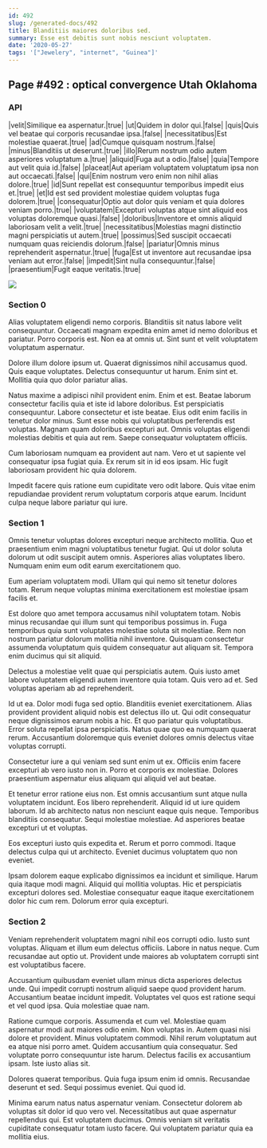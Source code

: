 ```yaml
---
id: 492
slug: /generated-docs/492
title: Blanditiis maiores doloribus sed.
summary: Esse est debitis sunt nobis nesciunt voluptatem.
date: '2020-05-27'
tags: '["Jewelery", "internet", "Guinea"]'
---
```


## Page #492 : optical convergence Utah Oklahoma
### API

|velit|Similique ea aspernatur.|true|
|ut|Quidem in dolor qui.|false|
|quis|Quis vel beatae qui corporis recusandae ipsa.|false|
|necessitatibus|Est molestiae quaerat.|true|
|ad|Cumque quisquam nostrum.|false|
|minus|Blanditiis ut deserunt.|true|
|illo|Rerum nostrum odio autem asperiores voluptatum a.|true|
|aliquid|Fuga aut a odio.|false|
|quia|Tempore aut velit quia id.|false|
|placeat|Aut aperiam voluptatem voluptatum ipsa non aut occaecati.|false|
|qui|Enim nostrum vero enim non nihil alias dolore.|true|
|id|Sunt repellat est consequuntur temporibus impedit eius et.|true|
|et|Id est sed provident molestiae quidem voluptas fuga dolorem.|true|
|consequatur|Optio aut dolor quis veniam et quia dolores veniam porro.|true|
|voluptatem|Excepturi voluptas atque sint aliquid eos voluptas doloremque quasi.|false|
|doloribus|Inventore et omnis aliquid laboriosam velit a velit.|true|
|necessitatibus|Molestias magni distinctio magni perspiciatis ut autem.|true|
|possimus|Sed suscipit occaecati numquam quas reiciendis dolorum.|false|
|pariatur|Omnis minus reprehenderit aspernatur.|true|
|fuga|Est ut inventore aut recusandae ipsa veniam aut error.|false|
|impedit|Sint nulla consequuntur.|false|
|praesentium|Fugit eaque veritatis.|true|


![](/assets/cats-1.jpg)

### Section 0
Alias voluptatem eligendi nemo corporis. Blanditiis sit natus labore velit consequuntur. Occaecati magnam expedita enim amet id nemo doloribus et pariatur. Porro corporis est. Non ea at omnis ut. Sint sunt et velit voluptatem voluptatum aspernatur.
 Dolore illum dolore ipsum ut. Quaerat dignissimos nihil accusamus quod. Quis eaque voluptates. Delectus consequuntur ut harum. Enim sint et. Mollitia quia quo dolor pariatur alias.
 Natus maxime a adipisci nihil provident enim. Enim et est. Beatae laborum consectetur facilis quia et iste id labore doloribus. Est perspiciatis consequuntur. Labore consectetur et iste beatae. Eius odit enim facilis in tenetur dolor minus.
Sunt esse nobis qui voluptatibus perferendis est voluptas. Magnam quam doloribus excepturi aut. Omnis voluptas eligendi molestias debitis et quia aut rem. Saepe consequatur voluptatem officiis.
 Cum laboriosam numquam ea provident aut nam. Vero et ut sapiente vel consequatur ipsa fugiat quia. Ex rerum sit in id eos ipsam. Hic fugit laboriosam provident hic quia dolorem.
 Impedit facere quis ratione eum cupiditate vero odit labore. Quis vitae enim repudiandae provident rerum voluptatum corporis atque earum. Incidunt culpa neque labore pariatur qui iure.
### Section 1
Omnis tenetur voluptas dolores excepturi neque architecto mollitia. Quo et praesentium enim magni voluptatibus tenetur fugiat. Qui ut dolor soluta dolorum ut odit suscipit autem omnis. Asperiores alias voluptates libero. Numquam enim eum odit earum exercitationem quo.
 Eum aperiam voluptatem modi. Ullam qui qui nemo sit tenetur dolores totam. Rerum neque voluptas minima exercitationem est molestiae ipsam facilis et.
 Est dolore quo amet tempora accusamus nihil voluptatem totam. Nobis minus recusandae qui illum sunt qui temporibus possimus in. Fuga temporibus quia sunt voluptates molestiae soluta sit molestiae.
Rem non nostrum pariatur dolorum mollitia nihil inventore. Quisquam consectetur assumenda voluptatum quis quidem consequatur aut aliquam sit. Tempora enim ducimus qui sit aliquid.
 Delectus a molestiae velit quae qui perspiciatis autem. Quis iusto amet labore voluptatem eligendi autem inventore quia totam. Quis vero ad et. Sed voluptas aperiam ab ad reprehenderit.
 Id ut ea. Dolor modi fuga sed optio. Blanditiis eveniet exercitationem. Alias provident provident aliquid nobis est delectus illo ut. Qui odit consequatur neque dignissimos earum nobis a hic. Et quo pariatur quis voluptatibus.
Error soluta repellat ipsa perspiciatis. Natus quae quo ea numquam quaerat rerum. Accusantium doloremque quis eveniet dolores omnis delectus vitae voluptas corrupti.
 Consectetur iure a qui veniam sed sunt enim ut ex. Officiis enim facere excepturi ab vero iusto non in. Porro et corporis ex molestiae. Dolores praesentium aspernatur eius aliquam qui aliquid vel aut beatae.
 Et tenetur error ratione eius non. Est omnis accusantium sunt atque nulla voluptatem incidunt. Eos libero reprehenderit. Aliquid id ut iure quidem laborum. Id ab architecto natus non nesciunt eaque quis neque.
Temporibus blanditiis consequatur. Sequi molestiae molestiae. Ad asperiores beatae excepturi ut et voluptas.
 Eos excepturi iusto quis expedita et. Rerum et porro commodi. Itaque delectus culpa qui ut architecto. Eveniet ducimus voluptatem quo non eveniet.
 Ipsam dolorem eaque explicabo dignissimos ea incidunt et similique. Harum quia itaque modi magni. Aliquid qui mollitia voluptas. Hic et perspiciatis excepturi dolores sed. Molestiae consequatur eaque itaque exercitationem dolor hic cum rem. Dolorum error quia excepturi.
### Section 2
Veniam reprehenderit voluptatem magni nihil eos corrupti odio. Iusto sunt voluptas. Aliquam et illum eum delectus officiis. Labore in natus neque. Cum recusandae aut optio ut. Provident unde maiores ab voluptatem corrupti sint est voluptatibus facere.
 Accusantium quibusdam eveniet ullam minus dicta asperiores delectus unde. Qui impedit corrupti nostrum aliquid saepe quod provident harum. Accusantium beatae incidunt impedit. Voluptates vel quos est ratione sequi et vel quod ipsa. Quia molestiae quae nam.
 Ratione cumque corporis. Assumenda et cum vel. Molestiae quam aspernatur modi aut maiores odio enim. Non voluptas in. Autem quasi nisi dolore et provident. Minus voluptatem commodi.
Nihil rerum voluptatum aut ea atque nisi porro amet. Quidem accusantium quia consequatur. Sed voluptate porro consequuntur iste harum. Delectus facilis ex accusantium ipsam. Iste iusto alias sit.
 Dolores quaerat temporibus. Quia fuga ipsum enim id omnis. Recusandae deserunt et sed. Sequi possimus eveniet. Qui quod id.
 Minima earum natus natus aspernatur veniam. Consectetur dolorem ab voluptas sit dolor id quo vero vel. Necessitatibus aut quae aspernatur repellendus qui. Est voluptatem ducimus. Omnis veniam sit veritatis cupiditate consequatur totam iusto facere. Qui voluptatem pariatur quia ea mollitia eius.
